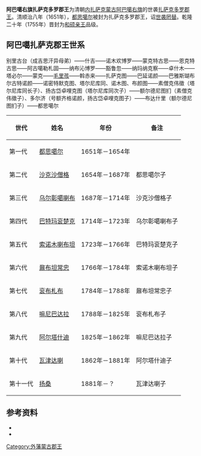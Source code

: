 {{for|阿巴噶左旗的扎萨克郡王|扎萨克卓哩克图郡王}}

'''阿巴噶右旗扎萨克多罗郡王'''为清朝[[内扎萨克蒙古|内扎萨克蒙古]][[阿巴噶右旗|阿巴噶右旗]]的世袭[[扎萨克|扎萨克]][[多罗郡王|多罗郡王]]。清顺治八年（1651年），[[都思噶尔|都思噶尔]]被封为扎萨克多罗郡王，诏[[世袭罔替|世袭罔替]]。乾隆二十年（1755年）晋封为[[和硕亲王|和硕亲王]]品级。

== 阿巴噶扎萨克郡王世系 ==
别里古台（成吉思汗异母弟）——什吉——诺木欢博罗——蒙克特古思——恩克特古思——阿古噶勒札固——纳布沁博罗——豁鲁忽——纳玛纳克察——卓什木——塔必尔——蒙克——[[毛里孩|毛里孩]]——斡赤来——扎萨克图——巴延诺颜——巴雅斯瑚布尔古特诺颜——诺密特默克图、塔尔尼库同、诺木图、布颜图——素僧克伟徵（塔尔尼库同长子）、扬古岱卓哩克图（塔尔尼库同次子）——额尔德尼图扪（素僧克伟徵子）、多尔济（号额齐格诺颜，扬古岱卓哩克图子）——布达什里（额尔德尼图扪子）——都思噶尔

{| class="wikitable"
|-
! 世代 !! 姓名 !! 年份 !! 备注
|-
| 第一代 || [[都思噶尔|都思噶尔]] || 1651年－1654年 || 
|-
| 第二代 || [[沙克沙僧格|沙克沙僧格]] || 1654年－1687年 || 都思噶尔子
|-
| 第三代 || [[乌尔彰噶喇布|乌尔彰噶喇布]] || 1687年－1714年 || 沙克沙僧格子
|-
| 第四代 || [[巴特玛衮楚克|巴特玛衮楚克]] || 1714年－1723年 || 乌尔彰噶喇布子
|-
| 第五代 || [[索诺木喇布坦_(阿巴噶扎萨克郡王)|索诺木喇布坦]] || 1723年－1766年 || 巴特玛衮楚克子
|-
| 第六代 || [[鼐布坦常忠|鼐布坦常忠]] || 1766年－1784年 || 索诺木喇布坦子
|-
| 第七代 || [[衮布札布|衮布札布]] || 1784年－1788年 || 鼐布坦常忠子
|-
| 第八代 || [[嘛尼巴达拉|嘛尼巴达拉]] || 1788年－1825年 || 衮布札布子
|-
| 第九代 || [[阿尔塔什迪|阿尔塔什迪]] || 1825年－1862年 || 嘛尼巴达拉子
|-
| 第十代 || [[瓦津达喇|瓦津达喇]] || 1862年－1881年 || 阿尔塔什迪子
|-
| 第十一代 || [[扬桑|扬桑]] || 1881年－？ || 瓦津达喇子
|}

== 参考资料 ==
{{reflistH}}
* {{cite book|title=《蒙古世系》 |author=高文德、蔡志纯|publisher=中国社会科学出版社}}
* {{cite book|title=《清史稿·藩部世表》|author=赵尔巽|publisher=中华书局}}
{{reflistF}}

{{外藩蒙古王公}}

[[Category:外藩蒙古郡王|Category:外藩蒙古郡王]]
